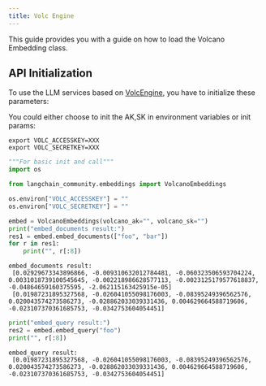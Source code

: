 ```yaml
---
title: Volc Engine
---
```


This guide provides you with a guide on how to load the Volcano Embedding class.

## API Initialization

To use the LLM services based on [VolcEngine](https://www.volcengine.com/docs/82379/1099455), you have to initialize these parameters:

You could either choose to init the AK,SK in environment variables or init params:

```base
export VOLC_ACCESSKEY=XXX
export VOLC_SECRETKEY=XXX
```

```python
"""For basic init and call"""
import os

from langchain_community.embeddings import VolcanoEmbeddings

os.environ["VOLC_ACCESSKEY"] = ""
os.environ["VOLC_SECRETKEY"] = ""

embed = VolcanoEmbeddings(volcano_ak="", volcano_sk="")
print("embed_documents result:")
res1 = embed.embed_documents(["foo", "bar"])
for r in res1:
    print("", r[:8])
```

```output
embed_documents result:
 [0.02929673343896866, -0.009310632012784481, -0.060323506593704224, 0.0031018739100545645, -0.002218986628577113, -0.0023125179577618837, -0.04864659160375595, -2.062115163425915e-05]
 [0.01987231895327568, -0.026041055098176003, -0.08395249396562576, 0.020043574273586273, -0.028862033039331436, 0.004629664588719606, -0.023107370361685753, -0.0342753604054451]
```

```python
print("embed_query result:")
res2 = embed.embed_query("foo")
print("", r[:8])
```

```output
embed_query result:
 [0.01987231895327568, -0.026041055098176003, -0.08395249396562576, 0.020043574273586273, -0.028862033039331436, 0.004629664588719606, -0.023107370361685753, -0.0342753604054451]
```

```python

```
